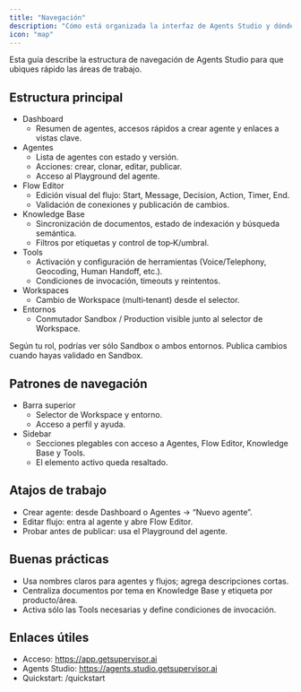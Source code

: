 ```yaml
---
title: "Navegación"
description: "Cómo está organizada la interfaz de Agents Studio y dónde encontrar cada función"
icon: "map"
---
```


Esta guía describe la estructura de navegación de Agents Studio para que ubiques rápido las áreas de trabajo.

## Estructura principal

- Dashboard
  - Resumen de agentes, accesos rápidos a crear agente y enlaces a vistas clave.
- Agentes
  - Lista de agentes con estado y versión.
  - Acciones: crear, clonar, editar, publicar.
  - Acceso al Playground del agente.
- Flow Editor
  - Edición visual del flujo: Start, Message, Decision, Action, Timer, End.
  - Validación de conexiones y publicación de cambios.
- Knowledge Base
  - Sincronización de documentos, estado de indexación y búsqueda semántica.
  - Filtros por etiquetas y control de top‑K/umbral.
- Tools
  - Activación y configuración de herramientas (Voice/Telephony, Geocoding, Human Handoff, etc.).
  - Condiciones de invocación, timeouts y reintentos.
- Workspaces
  - Cambio de Workspace (multi‑tenant) desde el selector.
- Entornos
  - Conmutador Sandbox / Production visible junto al selector de Workspace.

<Tip>
  Según tu rol, podrías ver sólo Sandbox o ambos entornos. Publica cambios
  cuando hayas validado en Sandbox.
</Tip>

## Patrones de navegación

- Barra superior
  - Selector de Workspace y entorno.
  - Acceso a perfil y ayuda.
- Sidebar
  - Secciones plegables con acceso a Agentes, Flow Editor, Knowledge Base y Tools.
  - El elemento activo queda resaltado.

## Atajos de trabajo

- Crear agente: desde Dashboard o Agentes → “Nuevo agente”.
- Editar flujo: entra al agente y abre Flow Editor.
- Probar antes de publicar: usa el Playground del agente.

## Buenas prácticas

- Usa nombres claros para agentes y flujos; agrega descripciones cortas.
- Centraliza documentos por tema en Knowledge Base y etiqueta por producto/área.
- Activa sólo las Tools necesarias y define condiciones de invocación.

## Enlaces útiles

- Acceso: https://app.getsupervisor.ai
- Agents Studio: https://agents.studio.getsupervisor.ai
- Quickstart: /quickstart
